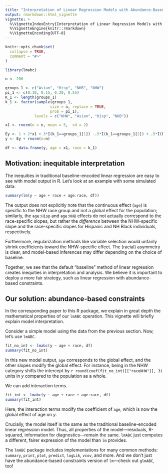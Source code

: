 ```yaml
---
title: "Interpretation of Linear Regression Models with Abundance-Based Constraints"
output: rmarkdown::html_vignette
vignette: >
  %\VignetteIndexEntry{Interpretation of Linear Regression Models with Abundance-Based Constraints}
  %\VignetteEngine{knitr::rmarkdown}
  %\VignetteEncoding{UTF-8}
---
```


```r
knitr::opts_chunk$set(
  collapse = TRUE,
  comment = "#>"
)
```

```r
library(lmabc)
```

```r
n <- 200

groups_1 <- c("Asian", "Hisp", "NHB", "NHW")
pi_1 <- c(0.10, 0.15, 0.20, 0.55)
K_1 <- length(groups_1)
k_1 <- factor(sample(groups_1,
                    size = n, replace = TRUE,
                    prob = pi_1),
             levels = c("NHW", "Asian", "Hisp", "NHB"))

x1 <- rnorm(n = n, mean = 5,  sd = 2)

Ey <- 1 + 2*x1 + 3*I(k_1==groups_1[1]) -.5*I(k_1==groups_1[2]) + .5*I(k_1==groups_1[2])*x1
y <- Ey + rnorm(n=n)

df <- data.frame(y, age = x1, race = k_1)
```

## Motivation: inequitable interpretation
The inequities in traditional baseline-encoded linear regression are easy to see with model output in R. Let's look at an example with some simulated data:

```r
summary(lm(y ~ age + race + age:race, df))
```

The output does not explicitly note that the continuous effect (`age`) is specific to the NHW race group and not a global effect for the population; similarly, the `age:Hisp` and `age:NHB` effects do not actually correspond to the race-specific slopes, but rather the _difference_ between the NHW-specific slope and the race-specific slopes for Hispanic and NH Black individuals, respectively.

Furthermore, regularization methods like variable selection would unfairly shrink coefficients toward the NHW-specific effect. The (racial) asymmetry is clear, and model-based inferences may differ depending on the choice of baseline.

Together, we see that the default "baseline" method of linear regression creates inequities in interpretation and analysis. We believe it is important to deploy a more fair strategy, such as linear regression with abundance-based constraints.

## Our solution: abundance-based constraints
In the corresponding paper to this R package, we explain in great depth the mathematical properties of our `lmABC` operation. This vignette will briefly explain model interpretation.

Consider a simple model using the data from the previous section. Now, let's use `lmABC`.

```r
fit_no_int <- lmabc(y ~ age + race, df)
summary(fit_no_int)
```

In this new model output, `age` corresponds to the global effect, and the other slopes modify the global effect. For instance, being in the NHW category shifts the intercept by `r round(coef(fit_no_int)[["raceNHW"]], 3)` units in $y$ compared to the population as a whole.

We can add interaction terms.

```r
fit_int <- lmabc(y ~ age + race + age:race, df)
summary(fit_int)
```

Here, the interaction terms modify the coefficient of `age`, which is now the global effect of age on $y$.

Crucially, the model itself is the same as the traditional baseline-encoded linear regression model. Thus, all properties of the model—residuals, R-squared, information for diagnostics—remain the same. `lmABC` just computes a different, fairer expression of the model than `lm` provides.

The `lmABC` package includes implementations for many common methods: `summary`, `print`, `plot`, `predict`, `logLik`, `vcov`, and more. And we don't just have the abundance-based constraints version of `lm`—check out `glmABC`, too!
